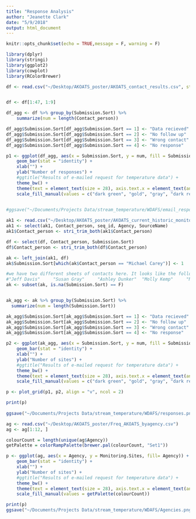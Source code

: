 ```yaml
---
title: "Response Analysis"
author: "Jeanette Clark"
date: "5/9/2018"
output: html_document
---
```



```r
knitr::opts_chunk$set(echo = TRUE,message = F, warning = F)
```

```r
library(dplyr)
library(stringi)
library(ggplot2)
library(cowplot)
library(RColorBrewer)
```


```r
df <- read.csv("~/Desktop/AKOATS_poster/AKOATS_contact_results.csv", stringsAsFactors = F, blank.lines.skip = T)


df <- df[1:47, 1:9]

df_agg <- df %>% group_by(Submission.Sort) %>%
    summarize(num = length(Contact_person))

df_agg$Submission.Sort[df_agg$Submission.Sort == 1] <- "Data recieved"
df_agg$Submission.Sort[df_agg$Submission.Sort == 2] <- "No follow up"
df_agg$Submission.Sort[df_agg$Submission.Sort == 3] <- "Wrong contact"
df_agg$Submission.Sort[df_agg$Submission.Sort == 4] <- "No response"

p1 <- ggplot(df_agg, aes(x = Submission.Sort, y = num, fill = Submission.Sort)) +
    geom_bar(stat = "identity") +
    xlab("") +
    ylab("Number of responses") +
    #ggtitle("Results of e-mailed request for temperature data") +
    theme_bw() + 
    theme(text = element_text(size = 28), axis.text.x = element_text(angle = 45, hjust = 1), legend.position = "none") +
    scale_fill_manual(values = c("dark green", "gold", "gray", "dark red"))

    
#ggsave("~/Documents/Projects Data/stream_temperature/WDAFS/email_responses.png", plot = p, device = "png", width = 12, height = 8, units = "in")

ak1 <- read.csv("~/Desktop/AKOATS_poster/AKOATS_current_historic_monitoringsites.csv", stringsAsFactors = F)
ak1 <- select(ak1, Contact_person, seq_id, Agency, SourceName)
ak1$Contact_person <- stri_trim_both(ak1$Contact_person)

df <- select(df, Contact_person, Submission.Sort)
df$Contact_person <- stri_trim_both(df$Contact_person)

ak <- left_join(ak1, df)
ak$Submission.Sort[which(ak$Contact_person == "Michael Carey")] <- 1

#we have two different sheets of contacts here. It looks like the following people never got emailed, because the AKOATS contact sheet was updated after the initial emails were sent
#"Jeff Davis"     "Susan Gray"     "Ashley Dunker"  "Molly Kemp"     "Nate Catterson" "Susan Oehlers"  "Ariel Cummings"
ak <- subset(ak, is.na(Submission.Sort) == F)


ak_agg <- ak %>% group_by(Submission.Sort) %>%
  summarize(num = length(Submission.Sort))

ak_agg$Submission.Sort[ak_agg$Submission.Sort == 1] <- "Data recieved"
ak_agg$Submission.Sort[ak_agg$Submission.Sort == 2] <- "No follow up"
ak_agg$Submission.Sort[ak_agg$Submission.Sort == 3] <- "Wrong contact"
ak_agg$Submission.Sort[ak_agg$Submission.Sort == 4] <- "No response"

p2 <- ggplot(ak_agg, aes(x = Submission.Sort, y = num, fill = Submission.Sort)) +
    geom_bar(stat = "identity") +
    xlab("") +
    ylab("Number of sites") +
    #ggtitle("Results of e-mailed request for temperature data") +
    theme_bw() + 
    theme(text = element_text(size = 28), axis.text.x = element_text(angle = 45, hjust = 1), legend.position = "none") +
    scale_fill_manual(values = c("dark green", "gold", "gray", "dark red"))

p <- plot_grid(p1, p2, align = "v", ncol = 2)

print(p)
    
ggsave("~/Documents/Projects Data/stream_temperature/WDAFS/responses.png", plot = p, device = "png", width = 14.6, height = 6.4, units = "in")

```


```r
ag <- read.csv("~/Desktop/AKOATS_poster/Freq_AKOATS_byagency.csv")
ag <- ag[1:12, ]

colourCount = length(unique(ag$Agency))
getPalette = colorRampPalette(brewer.pal(colourCount, "Set1"))

p <- ggplot(ag, aes(x = Agency, y = Monitoring.Sites, fill= Agency)) +
    geom_bar(stat = "identity") +
    xlab("") +
    ylab("Number of sites") +
    #ggtitle("Results of e-mailed request for temperature data") +
    theme_bw() + 
    theme(text = element_text(size = 28), axis.text.x = element_text(angle = 45, hjust = 1), legend.position = "none") +
    scale_fill_manual(values = getPalette(colourCount))

print(p)
ggsave("~/Documents/Projects Data/stream_temperature/WDAFS/Agencies.png", plot = p, device = "png", width = 11.9, height = 7.4, units = "in")
  
```